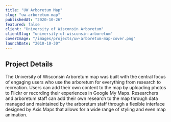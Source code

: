 ```yaml
---
title: "UW Arboretum Map"
slug: "uw-arboretum-map"
publishedAt: "2020-10-26"
featured: false
client: "University of Wisconsin Arboretum"
clientSlug: "university-of-wisconsin-arboretum"
coverImage: "/images/projects/uw-arboretum-map-cover.png"
launchDate: "2010-10-30"
---
```

## Project Details
The University of Wisconsin Arboretum map was built with the central focus of engaging users who use the arboretum for everything from research to recreation. Users can add their own content to the map by uploading photos to Flickr or recording their experiences in Google My Maps. Researchers and arboretum staff can add their own research to the map through data managed and maintained by the arboretum staff through a flexible interface designed by Axis Maps that allows for a wide range of styling and even map animation.
